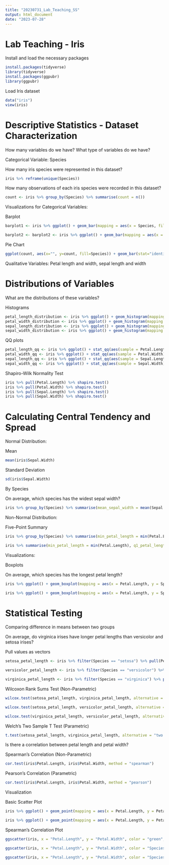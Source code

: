 ```yaml
---
title: "20230731_Lab_Teaching_SS"
output: html_document
date: "2023-07-28"
---
```


# Lab Teaching - Iris

Install and load the necessary packages

```r
install.packages(tidyverse)
library(tidyverse)
install.packages(ggpubr)
library(ggpubr)
```

Load Iris dataset

```r
data("iris")
view(iris)
```

# Descriptive Statistics - Dataset Characterization 

How many variables do we have? What type of variables do we have?

Categorical Variable: Species

How many iris species were represented in this dataset?

```r
iris %>% reframe(unique(Species))
```

How many observations of each iris species were recorded in this dataset?
```r
count <- iris %>% group_by(Species) %>% summarise(count = n())
```

Visualizations for Categorical Variables:

Barplot

```r
barplot1 <- iris %>% ggplot() + geom_bar(mapping = aes(x = Species, fill = "red"))

barplot2 <- barplot2 <- iris %>% ggplot() + geom_bar(mapping = aes(x = Species, fill = Species)) + scale_fill_manual(values = c("pink", "orange", "purple")) + labs(x = "Species of Iris", y = "Count", title = "Iris Species") + theme_minimal()
```
Pie Chart

```r
ggplot(count, aes(x="", y=count, fill=Species)) + geom_bar(stat="identity", width=1) + coord_polar("y", start=0) + theme_void()
```

Qualitative Variables: Petal length and width, sepal length and width

# Distributions of Variables

What are the distributions of these variables?

Histograms

```r
petal_length_distribution <- iris %>% ggplot() + geom_histogram(mapping = aes(x = Petal.Length))
petal_width_distribution <- iris %>% ggplot() + geom_histogram(mapping = aes(x = Petal.Width))
sepal_length_distribution <- iris %>% ggplot() + geom_histogram(mapping = aes(x = Sepal.Length))
sepal_width_distribution <- iris %>% ggplot() + geom_histogram(mapping = aes(x = Sepal.Width))
```

QQ plots

```r
petal_length_qq <- iris %>% ggplot() + stat_qq(aes(sample = Petal.Length)) + stat_qq_line(aes(sample = Petal.Length))
petal_width_qq <- iris %>% ggplot() + stat_qq(aes(sample = Petal.Width)) + stat_qq_line(aes(sample = Petal.Width))
sepal_length_qq <- iris %>% ggplot() + stat_qq(aes(sample = Sepal.Length)) + stat_qq_line(aes(sample = Sepal.Length))
sepal_width_qq <- iris %>% ggplot() + stat_qq(aes(sample = Sepal.Width)) + stat_qq_line(aes(sample = Sepal.Width))
```

Shapiro-Wilk Normality Test

```r
iris %>% pull(Petal.Length) %>% shapiro.test()
iris %>% pull(Petal.Width) %>% shapiro.test()
iris %>% pull(Sepal.Length) %>% shapiro.test()
iris %>% pull(Sepal.Width) %>% shapiro.test()
```

# Calculating Central Tendency and Spread

Normal Distribution:

Mean

```r
mean(iris$Sepal.Width)
```

Standard Deviation

```r
sd(iris$Sepal.Width)
```

By Species

On average, which species has the widest sepal width? 
```r
iris %>% group_by(Species) %>% summarise(mean_sepal_width = mean(Sepal.Width), sd_sepal_width = sd(Sepal.Width)) %>% arrange(desc(mean_sepal_width))
```

Non-Normal Distribution:

Five-Point Summary

```r
iris %>% group_by(Species) %>% summarise(min_petal_length = min(Petal.Length), q1_petal_length = quantile(Petal.Length, probs = 0.25), med_petal_length = median(Petal.Length), q3_petal_length = quantile(Petal.Length, probs = 0.75), max_petal_length = max(Petal.Length))

iris %>% summarise(min_petal_length = min(Petal.Length), q1_petal_length = quantile(Petal.Length, probs = 0.25), med_petal_length = median(Petal.Length), q3_petal_length = quantile(Petal.Length, probs = 0.75), max_petal_length = max(Petal.Length))
```

Visualizations:

Boxplots

On average, which species has the longest petal length? 
```r
iris %>% ggplot() + geom_boxplot(mapping = aes(x = Petal.Length, y = Species, fill = Species)) + theme_bw()

iris %>% ggplot() + geom_boxplot(mapping = aes(x = Petal.Length, y = Species, fill = Species), outlier.shape = NA) + theme_bw() + scale_fill_manual(values = c("pink", "orange", "purple"))
```

# Statistical Testing

Comparing difference in means between two groups

On average, do virginica irises have longer petal lengths than versicolor and setosa irises?

Pull values as vectors

```r
setosa_petal_length <- iris %>% filter(Species == "setosa") %>% pull(Petal.Length) 

versicolor_petal_length <- iris %>% filter(Species == "versicolor") %>% pull(Petal.Length)

virginica_petal_length <- iris %>% filter(Species == "virginica") %>% pull(Petal.Length) 
```

Wilcoxon Rank Sums Test (Non-Parametric)

```r
wilcox.test(setosa_petal_length, virginica_petal_length, alternative = "two.sided")

wilcox.test(setosa_petal_length, versicolor_petal_length, alternative = "two.sided")

wilcox.test(virginica_petal_length, versicolor_petal_length, alternative = "two.sided")
```

Welch's Two Sample T Test (Parametric)

```r
t.test(setosa_petal_length, virginica_petal_length, alternative = "two.sided")
```

Is there a correlation between petal length and petal width?

Spearman's Correlation (Non-Parametric)

```r
cor.test(iris$Petal.Length, iris$Petal.Width, method = "spearman")
```

Pearson's Correlation (Parametric)

```r
cor.test(iris$Petal.Length, iris$Petal.Width, method = "pearson")
```

Visualization

Basic Scatter Plot

```r
iris %>% ggplot() + geom_point(mapping = aes(x = Petal.Length, y = Petal.Width, color = Species)) + labs(x = "Petal Length", y = "Petal Width") + theme_bw()

iris %>% ggplot() + geom_point(mapping = aes(x = Petal.Length, y = Petal.Width, color = Species, shape = Species)) + labs(x = "Petal Length", y = "Petal Width") + theme_bw() + scale_color_manual(values = c("pink", "orange", "purple"))
```

Spearman's Correlation Plot

```r
ggscatter(iris, x = "Petal.Length", y = "Petal.Width", color = "green", add = "reg.line", conf.int = TRUE, cor.coef = TRUE, cor.method = "spearman", xlab = "Petal Length", ylab = "Petal Width", title = "Spearman's Correlation Plot of Iris Petal Length vs. Petal Width") + geom_smooth(method = lm, color = "black")

ggscatter(iris, x = "Petal.Length", y = "Petal.Width", color = "Species", conf.int = TRUE, cor.coef = TRUE, cor.method = "spearman", xlab = "Petal Length", ylab = "Petal Width", title = "Spearman's Correlation Plot of Iris Petal Length vs. Petal Width") + geom_smooth(method = lm, color = "black") + theme(legend.position = "right")

ggscatter(iris, x = "Petal.Length", y = "Petal.Width", color = "Species", add = "reg.line", conf.int = TRUE, cor.coef = TRUE, cor.method = "spearman", xlab = "Petal Length", ylab = "Petal Width", title = "Spearman's Correlation Plot of Iris Petal Length vs. Petal Width") + geom_smooth(method = lm, color = "black") + theme(legend.position = "right")
```
